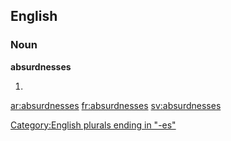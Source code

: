 ==English==

===Noun===
'''absurdnesses'''

# {{plural of|[[absurdness]]}}

[[Category:English plurals ending in "-es"]]

[[ar:absurdnesses]]
[[fr:absurdnesses]]
[[sv:absurdnesses]]
